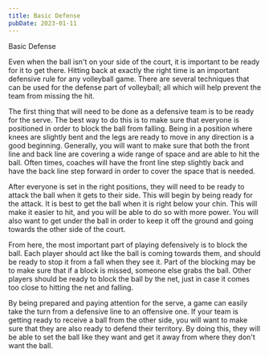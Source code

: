 ```yaml
---
title: Basic Defense
pubDate: 2023-01-11
---
```


Basic Defense

Even when the ball isn't on your side of the court, it is important to be ready for it to get there.  Hitting back at exactly the right time is an important defensive rule for any volleyball game.  There are several techniques that can be used for the defense part of volleyball; all which will help prevent the team from missing the hit.  

The first thing that will need to be done as a defensive team is to be ready for the serve.  The best way to do this is to make sure that everyone is positioned in order to block the ball from falling.  Being in a position where knees are slightly bent and the legs are ready to move in any direction is a good beginning.  Generally, you will want to make sure that both the front line and back line are covering a wide range of space and are able to hit the ball.  Often times, coaches will have the front line step slightly back and have the back line step forward in order to cover the space that is needed.  

After everyone is set in the right positions, they will need to be ready to attack the ball when it gets to their side.  This will begin by being ready for the attack.    It is best to get the ball when it is right below your chin.  This will make it easier to hit, and you will be able to do so with more power.  You will also want to get under the ball in order to keep it off the ground and going towards the other side of the court.   

From here, the most important part of playing defensively is to block the ball.  Each player should act like the ball is coming towards them, and should be ready to stop it from a fall when they see it.  Part of the blocking may be to make sure that if a block is missed, someone else grabs the ball.  Other players should be ready to block the ball by the net, just in case it comes too close to hitting the net and falling.  

By being prepared and paying attention for the serve, a game can easily take the turn from a defensive line to an offensive one.  If your team is getting ready to receive a ball from the other side, you will want to make sure that they are also ready to defend their territory.  By doing this, they will be able to set the ball like they want and get it away from where they don't want the ball.